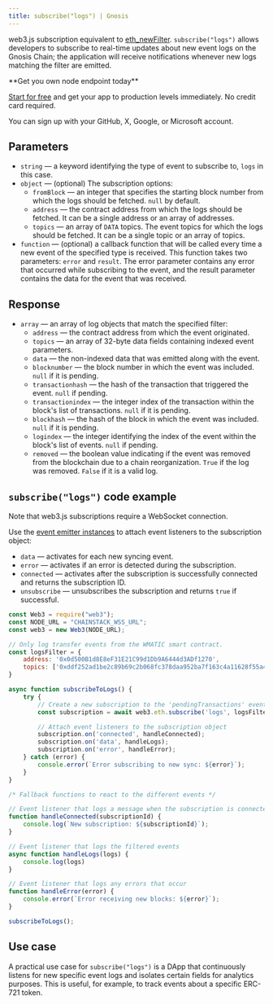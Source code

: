 ---
title: subscribe("logs") | Gnosis
---

web3.js subscription equivalent to [eth\_newFilter](/api-reference/gnosis_node_api/logs_and_events/eth_newFilter). `subscribe("logs")` allows developers to subscribe to real-time updates about new event logs on the Gnosis Chain; the application will receive notifications whenever new logs matching the filter are emitted.

<Check>
**Get you own node endpoint today**

[Start for free](https://console.chainstack.com/) and get your app to production levels immediately. No credit card required.

You can sign up with your GitHub, X, Google, or Microsoft account.
</Check>


## Parameters

* `string` — a keyword identifying the type of event to subscribe to, `logs` in this case.
* `object` — (optional) The subscription options:
  + `fromBlock` — an integer that specifies the starting block number from which the logs should be fetched. `null` by default.
  + `address` — the contract address from which the logs should be fetched. It can be a single address or an array of addresses.
  + `topics` — an array of `DATA` topics. The event topics for which the logs should be fetched. It can be a single topic or an array of topics.
* `function` — (optional) a callback function that will be called every time a new event of the specified type is received. This function takes two parameters: `error` and `result`. The error parameter contains any error that occurred while subscribing to the event, and the result parameter contains the data for the event that was received.

## Response

* `array` — an array of log objects that match the specified filter:
  + `address` — the contract address from which the event originated.
  + `topics` — an array of 32-byte data fields containing indexed event parameters.
  + `data` — the non-indexed data that was emitted along with the event.
  + `blocknumber` — the block number in which the event was included. `null` if it is pending.
  + `transactionhash` — the hash of the transaction that triggered the event. `null` if pending.
  + `transactionindex` — the integer index of the transaction within the block's list of transactions. `null` if it is pending.
  + `blockhash` — the hash of the block in which the event was included. `null` if it is pending.
  + `logindex` — the integer identifying the index of the event within the block's list of events. `null` if pending.
  + `removed` — the boolean value indicating if the event was removed from the blockchain due to a chain reorganization. `True` if the log was removed. `False` if it is a valid log.

## `subscribe("logs")` code example

<Note>
Note that web3.js subscriptions require a WebSocket connection.
</Note>


Use the [event emitter instances](https://web3js.readthedocs.io/en/v1.2.11/web3-eth-subscribe.html#eth-subscription-return) to attach event listeners to the subscription object:

* `data` — activates for each new syncing event.
* `error` — activates if an error is detected during the subscription.
* `connected` — activates after the subscription is successfully connected and returns the subscription ID.
* `unsubscribe` — unsubscribes the subscription and returns `true` if successful.

```javascript index.js
const Web3 = require("web3");
const NODE_URL = "CHAINSTACK_WSS_URL";
const web3 = new Web3(NODE_URL);

// Only log transfer events from the WMATIC smart contract.
const logsFilter = {
    address: '0x0d500B1d8E8eF31E21C99d1Db9A6444d3ADf1270',
    topics: ['0xddf252ad1be2c89b69c2b068fc378daa952ba7f163c4a11628f55a4df523b3ef']
}

async function subscribeToLogs() {
    try {
        // Create a new subscription to the 'pendingTransactions' event
        const subscription = await web3.eth.subscribe('logs', logsFilter);

        // Attach event listeners to the subscription object
        subscription.on('connected', handleConnected);
        subscription.on('data', handleLogs);
        subscription.on('error', handleError);
    } catch (error) {
        console.error(`Error subscribing to new sync: ${error}`);
    }
}

/* Fallback functions to react to the different events */

// Event listener that logs a message when the subscription is connected
function handleConnected(subscriptionId) {
    console.log(`New subscription: ${subscriptionId}`);
}

// Event listener that logs the filtered events
async function handleLogs(logs) {
    console.log(logs)
}

// Event listener that logs any errors that occur
function handleError(error) {
    console.error(`Error receiving new blocks: ${error}`);
}

subscribeToLogs();
```


## Use case

A practical use case for `subscribe("logs")` is a DApp that continuously listens for new specific event logs and isolates certain fields for analytics purposes. This is useful, for example, to track events about a specific ERC-721 token.